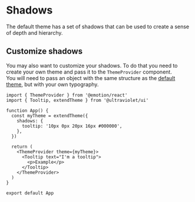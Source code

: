 
<Meta title="Customization/Shadows" />

# Shadows

The default theme has a set of shadows that can be used to create a sense of depth and hierarchy.

## Customize shadows

You may also want to customize your shadows. To do that you need to create your own theme and pass it to the `ThemeProvider` component. <br />
You will need to pass an object with the same structure as the [default theme](https://github.com/scaleway/ultraviolet/blob/main/src/theme/tokens/light.ts), but with your own typography.

```tsx
import { ThemeProvider } from '@emotion/react'
import { Tooltip, extendTheme } from '@ultraviolet/ui'

function App() {
  const myTheme = extendTheme({
    shadows: {
      tooltip: '10px 0px 20px 16px #000000',
    },
  })

  return (
    <ThemeProvider theme={myTheme}>
      <Tooltip text="I'm a tooltip">
        <p>Example</p>
      </Tooltip>
    </ThemeProvider>
  )
}

export default App
```
